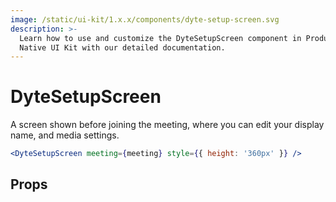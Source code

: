 ```yaml
---
image: /static/ui-kit/1.x.x/components/dyte-setup-screen.svg
description: >-
  Learn how to use and customize the DyteSetupScreen component in ProductDB's React
  Native UI Kit with our detailed documentation.
---
```


# DyteSetupScreen

A screen shown before joining the meeting, where you can edit your display name,
and media settings.

```jsx
<DyteSetupScreen meeting={meeting} style={{ height: '360px' }} />
```

## Props

<PropsTable of="dyte-setup-screen" />

<head>
  <title>React Native UI Kit DyteSetupScreen</title>
</head>
